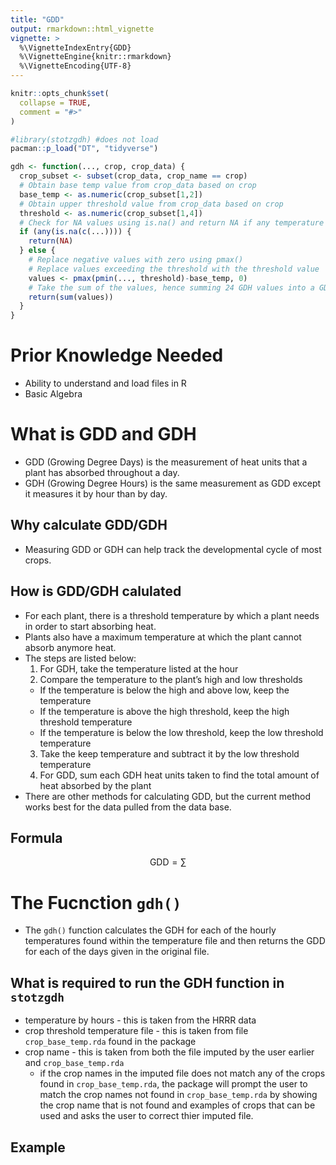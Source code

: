 ```yaml
---
title: "GDD"
output: rmarkdown::html_vignette
vignette: >
  %\VignetteIndexEntry{GDD}
  %\VignetteEngine{knitr::rmarkdown}
  %\VignetteEncoding{UTF-8}
---
```


```r
knitr::opts_chunk$set(
  collapse = TRUE,
  comment = "#>"
)
```

```r
#library(stotzgdh) #does not load
pacman::p_load("DT", "tidyverse")
```


```r
gdh <- function(..., crop, crop_data) {
  crop_subset <- subset(crop_data, crop_name == crop)
  # Obtain base temp value from crop_data based on crop
  base_temp <- as.numeric(crop_subset[1,2])
  # Obtain upper threshold value from crop_data based on crop
  threshold <- as.numeric(crop_subset[1,4])
  # Check for NA values using is.na() and return NA if any temperature values are missing
  if (any(is.na(c(...)))) {
    return(NA)
  } else {
    # Replace negative values with zero using pmax()
    # Replace values exceeding the threshold with the threshold value
    values <- pmax(pmin(..., threshold)-base_temp, 0)
    # Take the sum of the values, hence summing 24 GDH values into a GDD value
    return(sum(values))
  }
}
```

# Prior Knowledge Needed

* Ability to understand and load files in R
* Basic Algebra

# What is GDD and GDH

* GDD (Growing Degree Days) is the measurement of heat units that a plant has absorbed throughout a day. 
* GDH (Growing Degree Hours) is the same measurement as GDD except it measures it by hour than by day.

## Why calculate GDD/GDH

* Measuring GDD or GDH can help track the developmental cycle of most crops. 

## How is GDD/GDH calulated

* For each plant, there is a threshold temperature by which a plant needs in order to start absorbing heat.
* Plants also have a maximum temperature at which the plant cannot absorb anymore heat.
* The steps are listed below:
  1. For GDH, take the temperature listed at the hour
  2. Compare the temperature to the plant's high and low thresholds
    - If the temperature is below the high and above low, keep the temperature
    - If the temperature is above the high threshold, keep the high threshold temperature
    - If the temperature is below the low threshold, keep the low threshold temperature
  3. Take the keep temperature and subtract it by the low threshold temperature
  4. For GDD, sum each GDH heat units taken to find the total amount of heat absorbed by the plant
* There are other methods for calculating GDD, but the current method works best for the data pulled from the data base.

## Formula 

$$
\text{GDD} = \sum{} 
$$

# The Fucnction `gdh()`

* The `gdh()` function calculates the GDH for each of the hourly temperatures found within the temperature file and then returns the GDD for each of the days given in the original file.

## What is required to run the GDH function in `stotzgdh` 

* temperature by hours - this is taken from the HRRR data
* crop threshold temperature file - this is taken from file `crop_base_temp.rda` found in the package
* crop name - this is taken from both the file imputed by the user earlier and `crop_base_temp.rda`
  - if the crop names in the imputed file does not match any of the crops found in `crop_base_temp.rda`, the package  will prompt the user to match the crop names not found in `crop_base_temp.rda` by showing the crop name that is not found and examples of crops that can be used and asks the user to correct thier imputed file. 

## Example
